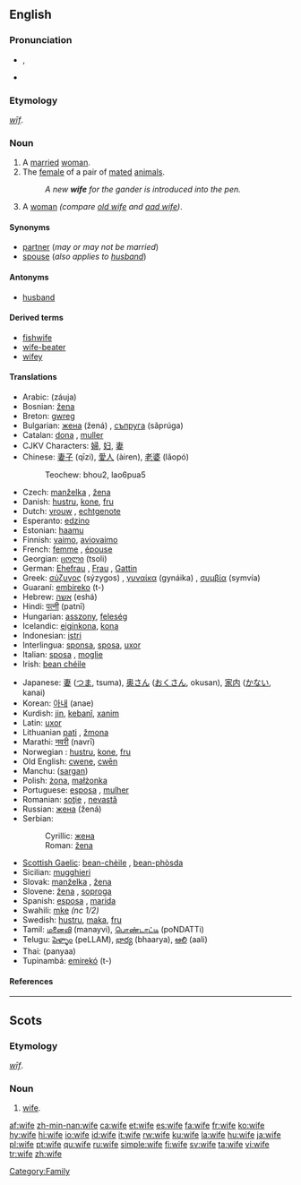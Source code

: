 {{wikipedia|Wife (disambiguation)}}
==English==

{{rank|perhaps|state|says|308|wife|hear|least|person}}

===Pronunciation===
*{{IPA|/waɪf/}}, {{SAMPA|/waIf/}}
*{{audio|en-us-wife.ogg|Audio (US)}}
*:{{rhymes|aɪf}}

===Etymology===
{{OE.}} ''[[wif|wīf]]''.

===Noun===
{{wikipedia}}
{{en-noun|wives}}

# A [[marry|married]] [[woman]].
# The [[female]] of a pair of [[mated]] [[animal]]s.
#:''A new '''wife''' for the gander is introduced into the pen.''
# {{context|Geordie|dialect}} A [[woman]] ''(compare [[old wife]] and [[aad wife]])''.

====Synonyms====
*[[partner]] (''may or may not be married'')
*[[spouse]] (''also applies to [[husband]]'')

====Antonyms====
*[[husband]] {{pos_n}}

====Derived terms====
*[[fishwife]] {{pos_n}}
*[[wife-beater]] {{pos_n}}
*[[wifey]] {{pos_n}}

====Translations====
{{trans-top|married woman}}
*Arabic: {{ARchar|[[زوجة]]}} (záuja) {{f}}
*Bosnian: [[žena]] {{f}}
*Breton: [[gwreg]] {{f}}
*Bulgarian: [[жена]] (žená) {{f}}, [[съпруга]] (sǎprúga) {{f}}
*Catalan: [[dona]] {{f}}, [[muller]] {{f}}
*CJKV Characters: [[婦]], [[妇]], [[妻]]
*Chinese: [[妻子]] (qīzi), [[愛人]] (àiren), [[老婆]] (lǎopó)
*:Teochew: bhou2, lao6pua5
*Czech: [[manželka]] {{f}}, [[žena]]  {{f}}
*Danish: [[hustru]], [[kone]], [[fru]]
*Dutch: [[vrouw]] {{f}}, [[echtgenote]] {{f}}
*Esperanto: [[edzino]]
*Estonian: [[haamu]]
*Finnish: [[vaimo]], [[aviovaimo]]
*French: [[femme]] {{f}}, [[épouse]] {{f}}
*Georgian: [[ცოლი]] (tsoli)
*German: [[Ehefrau]] {{f}}, [[Frau]] {{f}}, [[Gattin]] {{f}}
*Greek: [[σύζυγος]] (sýzygos) {{f}}, [[γυναίκα]] (gynáika) {{f}}, [[συμβία]] (symvía) {{f}}
*Guaraní: [[embireko]] (t-)
*Hebrew: [[אשה]] (eshá) {{f}}
*Hindi: [[पत्नी]] (patnī)
*Hungarian: [[asszony]], [[feleség]]
*Icelandic: [[eiginkona]], [[kona]]
*Indonesian: [[istri]]
*Interlingua: [[sponsa]], [[sposa]], [[uxor]]
*Italian: [[sposa]] {{f}}, [[moglie]] {{f}}
*Irish: [[bean chéile]] {{f}}
{{trans-mid}}
*Japanese: [[妻]] ([[つま]], tsuma), [[奥さん]] ([[おくさん]], okusan), [[家内]] ([[かない]], kanai)
*Korean: [[아내]] (anae)
*Kurdish: [[jin]], [[kebanî]], [[xanim]]
*Latin: [[uxor]]  {{f}}
*Lithuanian [[pati]] {{f}}, [[žmona]] {{f}}
*Marathi: [[नवरी]] (navrī)
*Norwegian<!--do not wikify-->: [[hustru]], [[kone]], [[fru]]
*Old English: [[cwene]], [[cwen|cwēn]]
*Manchu: ([[sargan]])
*Polish: [[żona]], [[małżonka]] {{f}}
*Portuguese: [[esposa]] {{f}}, [[mulher]] {{f}}
*Romanian: [[soţie]] {{f}}, [[nevastă]] {{f}}
*Russian: [[жена]] (žená) {{f}}
*Serbian:
*:Cyrillic: [[жена]] {{f}}
*:Roman: [[žena]] {{f}}
*[[Scottish Gaelic]]: [[bean-chèile]] {{f}}, [[bean-phòsda]] {{f}}
*Sicilian: [[mugghieri]] {{f}}
*Slovak: [[manželka]] {{f}}, [[žena]] {{f}}
*Slovene: [[žena]] {{f}}, [[soproga]] {{f}}
*Spanish: [[esposa]] {{f}}, [[marida]] {{f}}
*Swahili: [[mke]] ''(nc 1/2)''
*Swedish: [[hustru]], [[maka]], [[fru]]
*Tamil: [[மனைவி]] (manayvi), [[பொண்டாட்டி]] (poNDATTi)
*Telugu: [[పెళ్ళాం]] (peLLAM), [[భార్య]] (bhaarya), [[ఆలి]] (aali) 
*Thai: {{THchar|[[ภรรยา]]}} (panyaa)
*Tupinambá: [[emirekó]] (t-)
{{trans-bottom}}

====References====
{{R:New Geordie Dictionary 1987}}

[[Category:Family]]

----

==Scots==

===Etymology===
{{OE.|sco}} ''[[wif|wīf]]''.

===Noun===
{{sco-noun}}

# [[wife#English|wife]].

[[af:wife]]
[[zh-min-nan:wife]]
[[ca:wife]]
[[et:wife]]
[[es:wife]]
[[fa:wife]]
[[fr:wife]]
[[ko:wife]]
[[hy:wife]]
[[hi:wife]]
[[io:wife]]
[[id:wife]]
[[it:wife]]
[[rw:wife]]
[[ku:wife]]
[[la:wife]]
[[hu:wife]]
[[ja:wife]]
[[pl:wife]]
[[pt:wife]]
[[qu:wife]]
[[ru:wife]]
[[simple:wife]]
[[fi:wife]]
[[sv:wife]]
[[ta:wife]]
[[vi:wife]]
[[tr:wife]]
[[zh:wife]]